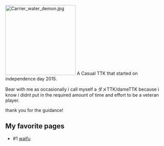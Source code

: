 [[File:Carrier water demon.jpg|thumb|220x220px]]
A Casual TTK that started on independence day 2015. 

Bear with me as occasionally i call myself a ダメTTK/dameTTK because i know i didnt put in the required amount of time and effort to be a veteran player. 

thank you for the guidance! 

==My favorite pages==

* #1 [http://kancolle.wikia.com/wiki/Fusou waifu]